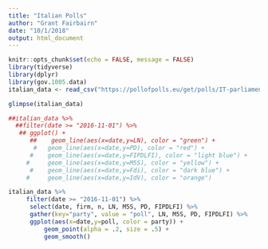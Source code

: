 ```yaml
---
title: "Italian Polls"
author: "Grant Fairbairn"
date: "10/1/2018"
output: html_document
---
```


```r
knitr::opts_chunk$set(echo = FALSE, message = FALSE)
library(tidyverse)
library(dplyr)
library(gov.1005.data)
italian_data <- read_csv("https://pollofpolls.eu/get/polls/IT-parliament/format/csv")
```

```r
glimpse(italian_data)

##italian_data %>%
  ##filter(date >= "2016-11-01") %>%
   ## ggplot() +
      ##    geom_line(aes(x=date,y=LN), color = "green") +
       #   geom_line(aes(x=date,y=PD), color = "red") +
      #    geom_line(aes(x=date,y=FIPDLFI), color = "light blue") +
     #     geom_line(aes(x=date,y=M5S), color = "yellow") +
      #    geom_line(aes(x=date,y=Fdi), color = "dark blue") +
     #     geom_line(aes(x=date,y=IdV), color = "orange") 
```

```r
italian_data %>% 
     filter(date >= "2016-11-01") %>% 
      select(date, firm, n, LN, M5S, PD, FIPDLFI) %>%
      gather(key="party", value = "poll", LN, M5S, PD, FIPDLFI) %>%
      ggplot(aes(x=date,y=poll, color = party)) +
          geom_point(alpha = .2, size = .5) +
          geom_smooth()
```


